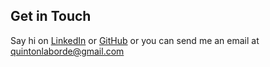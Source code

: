 ## Get in Touch

Say hi on [LinkedIn](https://linkedin.com/in/quinton-laborde) or [GitHub](https://github.com/QuintonEL) or you can send me an email at [quintonlaborde@gmail.com](mailto:quintonlaborde@gmail.com)